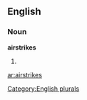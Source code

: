 ==English==

===Noun===
'''airstrikes'''

# {{plural of|[[airstrike]]}}

[[Category:English plurals]]

[[ar:airstrikes]]
